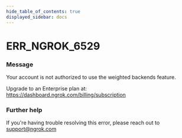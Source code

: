 ```yaml
---
hide_table_of_contents: true
displayed_sidebar: docs
---
```



# ERR_NGROK_6529

### Message

Your account is not authorized to use the weighted backends feature.

Upgrade to an Enterprise plan at: https://dashboard.ngrok.com/billing/subscription

### Further help

If you're having trouble resolving this error, please reach out to [support@ngrok.com](mailto:support@ngrok.com?subject=Help%20with%20ERR_NGROK_6529)

<ErrorDetails error="err_ngrok_6529" />
